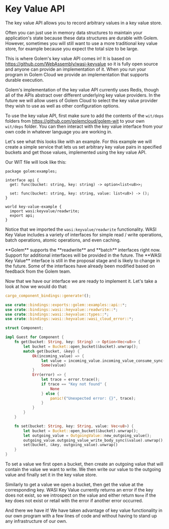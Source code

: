 
# Key Value API

The key value API allows you to record arbitrary values in a key value store.

Often you can just use in memory data structures to maintain your application's state because these data structures are durable with Golem. However, sometimes you will still want to use a more traditional key value store, for example because you expect the total size to be large.

This is where Golem's key value API comes in! It is based on https://github.com/WebAssembly/wasi-keyvalue so it is fully open source and anyone can provide an implementation of it. When you run your program in Golem Cloud we provide an implementation that supports durable execution.

Golem's implementation of the key value API currently uses Redis, though all of the APIs abstract over different underlying key value providers. In the future we will allow users of Golem Cloud to select the key value provider they wish to use as well as other configuration options.

To use the key value API, first make sure to add the contents of the `wit/deps` folders from https://github.com/golemcloud/golem-wit to your own `wit/deps` folder. You can then interact with the key value interface from your own code in whatever language you are working in.

Let's see what this looks like with an example. For this example we will create a simple service that lets us set arbitrary key value pairs in specified buckets and get those values, implemented using the key value API.

Our WIT file will look like this:

```wit
package golem:examples;

interface api {
  get: func(bucket: string, key: string) -> option<list<u8>>;

  set: func(bucket: string, key: string, value: list<u8>) -> ();
}

world key-value-example {
  import wasi:keyvalue/readwrite;
  export api;
}
```

Notice that we imported the `wasi:keyvalue/readwrite` functionality. WASI Key Value includes a variety of interfaces for simple read / write operations, batch operations, atomic operations, and even caching.

<Callout>
  **Golem** supports the **readwrite** and **batch** interfaces right now. Support for additional
  interfaces will be provided in the future.
</Callout>

<Callout>
  The **WASI Key Value** interface is still in the proposal stage and is likely to change in the
  future. Some of the interfaces have already been modified based on feedback from the Golem team.
</Callout>

Now that we have our interface we are ready to implement it. Let's take a look at how we would do that:

```rust
cargo_component_bindings::generate!();

use crate::bindings::exports::golem::examples::api::*;
use crate::bindings::wasi::keyvalue::readwrite::*;
use crate::bindings::wasi::keyvalue::types::*;
use crate::bindings::wasi::keyvalue::wasi_cloud_error::*;

struct Component;

impl Guest for Component {
    fn get(bucket: String, key: String) -> Option<Vec<u8>> {
        let bucket = Bucket::open_bucket(&bucket).unwrap();
        match get(bucket, &key) {
            Ok(incoming_value) => {
                let value = incoming_value.incoming_value_consume_sync().unwrap();
                Some(value)
            }
            Err(error) => {
                let trace = error.trace();
                if trace == "Key not found" {
                    None
                } else {
                    panic!("Unexpected error: {}", trace);
                }
            }
        }
    }

    fn set(bucket: String, key: String, value: Vec<u8>) {
        let bucket = Bucket::open_bucket(&bucket).unwrap();
        let outgoing_value = OutgoingValue::new_outgoing_value();
        outgoing_value.outgoing_value_write_body_sync(&value).unwrap();
        set(bucket, &key, outgoing_value).unwrap()
    }
}
```

To set a value we first open a bucket, then create an outgoing value that will contain the value we want to write. We then write our value to the outgoing value and finally set it in the key value store.

Similarly to get a value we open a bucket, then get the value at the corresponding key. WASI Key Value currently returns an error if the key does not exist, so we introspect on the value and either return `None` if the key does not exist or retail with the error if another error occurred.

And there we have it! We have taken advantage of key value functionality in our own program with a few lines of code and without having to stand up any infrastructure of our own.

